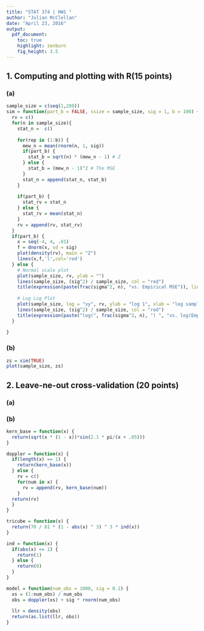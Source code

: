 ```yaml
---
title: "STAT 374 | HW1 "
author: "Julian McClellan"
date: "April 23, 2016"
output:
  pdf_document:
    toc: true
    highlight: zenburn
    fig_height: 3.5
---
```

## 1. Computing and plotting with R(15 points)

### (a)



```r
sample_size = c(seq(1,200))
sim = function(part_b = FALSE, ssize = sample_size, sig = 1, b = 100) {
  rv = c()
  for(n in sample_size){
    stat_n =  c()
    
    for(rep in (1:b)) {
      mew_n = mean(rnorm(n, 1, sig))
      if(part_b) {
        stat_b = sqrt(n) * (mew_n - 1) # Z
      } else {
        stat_b = (mew_n - 1)^2 # The MSE
      }
      stat_n = append(stat_n, stat_b)
    }
    
    if(part_b) {
      stat_rv = stat_n
    } else {
      stat_rv = mean(stat_n)
    }
    rv = append(rv, stat_rv) 
  }
  if(part_b) {
    x = seq(-4, 4, .01)
    f = dnorm(x, sd = sig)
    plot(density(rv), main = "Z")
    lines(x,f,'l',col='red')
  } else {
    # Normal scale plot
    plot(sample_size, rv, ylab = "")
    lines(sample_size, (sig^2) / sample_size, col = "red")
    title(expression(paste(frac(sigma^2, n), "vs. Empirical MSE")), line = -2) 
    
    # Log Log Plot
    plot(sample_size, log = "xy", rv, ylab = "log 1", xlab = "log sample size")
    lines(sample_size, (sig^2) / sample_size, col = "red")
    title(expression(paste("log(", frac(sigma^2, n), ") ", "vs. log(Empirical MSE)")), line = -2)
  }
  
}
```

### (b)
```r
zs = sim(TRUE)
plot(sample_size, zs)
```

## 2. Leave-ne-out cross-validation (20 points)

### (a)

### (b)

```r

kern_base = function(x) {
  return(sqrt(x * (1 - x))*sin(2.1 * pi/(x + .05)))
}

doppler = function(x) {
  if(length(x) == 1) {
    return(kern_base(x))
  } else {
    rv = c()
    for(num in x) {
      rv = append(rv, kern_base(num))
    }
  return(rv)
  }
}

tricube = function(x) {
  return(70 / 81 * (1 - abs(x) ^ 3) ^ 3 * ind(x))
}

ind = function(x) {
  if(abs(x) <= 1) {
    return(1)
  } else {
    return(0)
  }
}

model = function(num_obs = 1000, sig = 0.1) {
  xs = (1:num_obs) / num_obs
  obs = doppler(xs) + sig * rnorm(num_obs)
  
  llr = density(obs)
  return(as.list(llr, obs))
}
```
